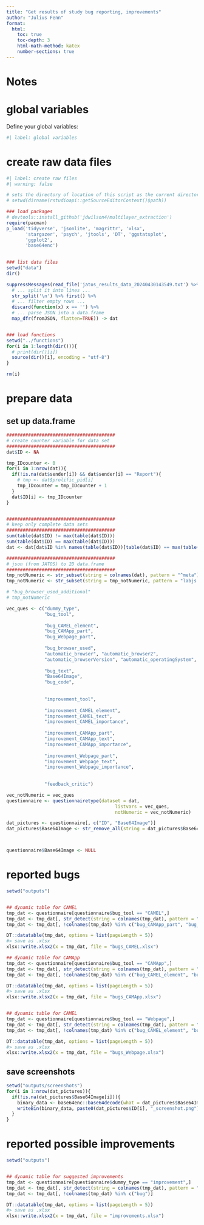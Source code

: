 ---
title: "Get results of study bug reporting, improvements"
author: "Julius Fenn"
format:
  html:
    toc: true
    toc-depth: 3
    html-math-method: katex
    number-sections: true
---

# Notes


# global variables

Define your global variables:

```{r}
#| label: global variables


```


# create raw data files



```{r}
#| label: create raw files
#| warning: false

# sets the directory of location of this script as the current directory
# setwd(dirname(rstudioapi::getSourceEditorContext()$path))

### load packages
# devtools::install_github('jdwilson4/multilayer_extraction')
require(pacman)
p_load('tidyverse', 'jsonlite', 'magrittr', 'xlsx',
       'stargazer', 'psych', 'jtools', 'DT', 'ggstatsplot', 
       'ggplot2',
       'base64enc')
 

### list data files
setwd("data")
dir()

suppressMessages(read_file('jatos_results_data_20240430143549.txt') %>%
  # ... split it into lines ...
  str_split('\n') %>% first() %>%
  # ... filter empty rows ...
  discard(function(x) x == '') %>%
  # ... parse JSON into a data.frame
  map_dfr(fromJSON, flatten=TRUE)) -> dat


### load functions
setwd("../functions")
for(i in 1:length(dir())){
  # print(dir()[i])
  source(dir()[i], encoding = "utf-8")
}

rm(i)
```

# prepare data

## set up data.frame

```{r}
########################################
# create counter variable for data set
########################################
dat$ID <- NA

tmp_IDcounter <- 0
for(i in 1:nrow(dat)){
  if(!is.na(dat$sender[i]) && dat$sender[i] == "Report"){
    # tmp <- dat$prolific_pid[i]
    tmp_IDcounter = tmp_IDcounter + 1
  }
  dat$ID[i] <- tmp_IDcounter
}


########################################
# keep only complete data sets
########################################
sum(table(dat$ID) != max(table(dat$ID)))
sum(table(dat$ID) == max(table(dat$ID)))
dat <- dat[dat$ID %in% names(table(dat$ID))[table(dat$ID) == max(table(dat$ID))],]

########################################
# json (from JATOS) to 2D data.frame
########################################
tmp_notNumeric <- str_subset(string = colnames(dat), pattern = "^meta")
tmp_notNumeric <- str_subset(string = tmp_notNumeric, pattern = "labjs|location", negate = TRUE)

# "bug_browser_used_additional"
# tmp_notNumeric

vec_ques <- c("dummy_type",
              "bug_tool",
              
              "bug_CAMEL_element",
              "bug_CAMApp_part",
              "bug_Webpage_part",
              
              "bug_browser_used",
              "automatic_browser", "automatic_browser2",
              "automatic_browserVersion", "automatic_operatingSystem",
              
              "bug_text",
              "Base64Image",
              "bug_code",
              
              
              "improvement_tool",
              
              "improvement_CAMEL_element",
              "improvement_CAMEL_text",
              "improvement_CAMEL_importance",
              
              "improvement_CAMApp_part",
              "improvement_CAMApp_text",
              "improvement_CAMApp_importance",
              
              "improvement_Webpage_part",
              "improvement_Webpage_text",
              "improvement_Webpage_importance",
              
              
              "feedback_critic")

vec_notNumeric = vec_ques
questionnaire <- questionnairetype(dataset = dat, 
                                        listvars = vec_ques, 
                                        notNumeric = vec_notNumeric)

dat_pictures <- questionnaire[, c("ID", "Base64Image")]
dat_pictures$Base64Image <- str_remove_all(string = dat_pictures$Base64Image, pattern = "data:image/png;base64,")



questionnaire$Base64Image <- NULL


```

# reported bugs


```{r}
setwd("outputs")


## dynamic table for CAMEL
tmp_dat <- questionnaire[questionnaire$bug_tool == "CAMEL",]
tmp_dat <- tmp_dat[, str_detect(string = colnames(tmp_dat), pattern = "improvement", negate = TRUE)]
tmp_dat <- tmp_dat[, !colnames(tmp_dat) %in% c("bug_CAMApp_part", "bug_Webpage_part")]

DT::datatable(tmp_dat, options = list(pageLength = 5))
#> save as .xlsx
xlsx::write.xlsx2(x = tmp_dat, file = "bugs_CAMEL.xlsx")

## dynamic table for CAMApp
tmp_dat <- questionnaire[questionnaire$bug_tool == "CAMApp",]
tmp_dat <- tmp_dat[, str_detect(string = colnames(tmp_dat), pattern = "improvement", negate = TRUE)]
tmp_dat <- tmp_dat[, !colnames(tmp_dat) %in% c("bug_CAMEL_element", "bug_Webpage_part")]

DT::datatable(tmp_dat, options = list(pageLength = 5))
#> save as .xlsx
xlsx::write.xlsx2(x = tmp_dat, file = "bugs_CAMApp.xlsx")


## dynamic table for CAMEL
tmp_dat <- questionnaire[questionnaire$bug_tool == "Webpage",]
tmp_dat <- tmp_dat[, str_detect(string = colnames(tmp_dat), pattern = "improvement", negate = TRUE)]
tmp_dat <- tmp_dat[, !colnames(tmp_dat) %in% c("bug_CAMEL_element", "bug_CAMApp_part")]

DT::datatable(tmp_dat, options = list(pageLength = 5))
#> save as .xlsx
xlsx::write.xlsx2(x = tmp_dat, file = "bugs_Webpage.xlsx")
```


## save screenshots

```{r}
setwd("outputs/screenshots")
for(i in 1:nrow(dat_pictures)){
  if(!is.na(dat_pictures$Base64Image[i])){
    binary_data <- base64enc::base64decode(what = dat_pictures$Base64Image[i])
    writeBin(binary_data, paste0(dat_pictures$ID[i], "_screenshot.png"))
  }
}
```



# reported possible improvements


```{r}
setwd("outputs")


## dynamic table for suggested improvements
tmp_dat <- questionnaire[questionnaire$dummy_type == "improvement",]
tmp_dat <- tmp_dat[, str_detect(string = colnames(tmp_dat), pattern = "bug", negate = TRUE)]
tmp_dat <- tmp_dat[, !colnames(tmp_dat) %in% c("bug")]

DT::datatable(tmp_dat, options = list(pageLength = 5))
#> save as .xlsx
xlsx::write.xlsx2(x = tmp_dat, file = "improvements.xlsx")
```
